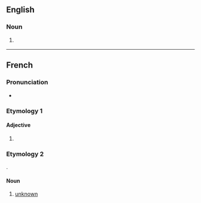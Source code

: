 ==English==

===Noun===
{{en-noun}}

# {{alt form|en|inconnu}} {{qualifier|fish}}

----

==French==

===Pronunciation===
* {{fr-IPA}}

===Etymology 1===
{{nonlemma|fr}}

====Adjective====
{{head|fr|adjective form}}

# {{feminine singular of|fr|inconnu}}

===Etymology 2===
{{ellipsis|fr|[[variable]] [[inconnue]]}}.

====Noun====
{{fr-noun|f}}

# {{lb|fr|algebra}} [[unknown]]
#: {{uxi|fr|résoudre une équation à deux inconnues}}